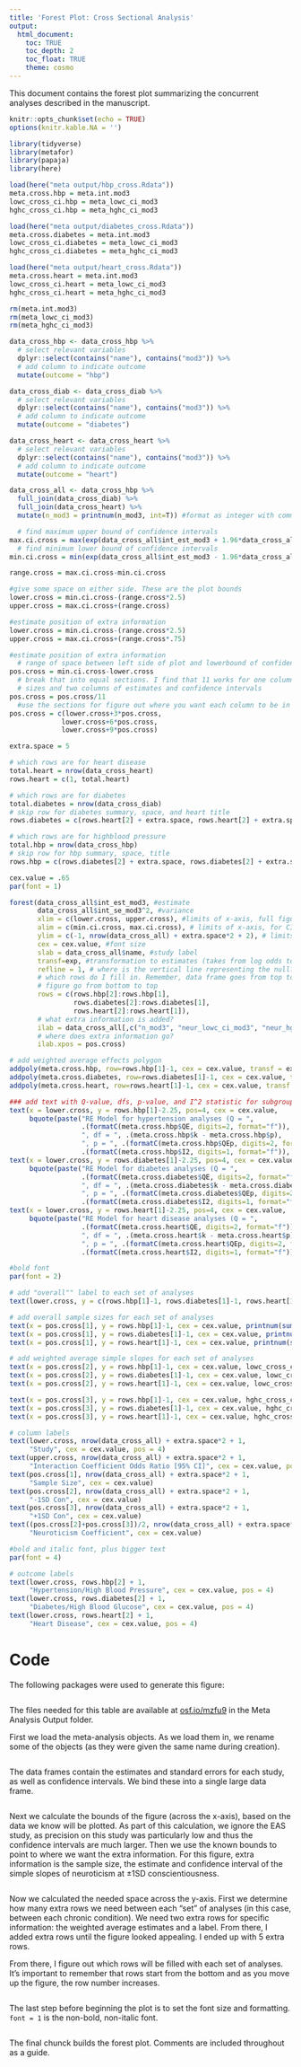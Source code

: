 ```yaml
---
title: 'Forest Plot: Cross Sectional Analysis'
output: 
  html_document:
    toc: TRUE
    toc_depth: 2
    toc_float: TRUE
    theme: cosmo
---
```


This document contains the forest plot summarizing the concurrent analyses described in the manuscript. 

```r
knitr::opts_chunk$set(echo = TRUE)
options(knitr.kable.NA = '')
```

```r
library(tidyverse)
library(metafor)
library(papaja)
library(here)
```

```r
load(here("meta output/hbp_cross.Rdata"))
meta.cross.hbp = meta.int.mod3
lowc_cross_ci.hbp = meta_lowc_ci_mod3
hghc_cross_ci.hbp = meta_hghc_ci_mod3

load(here("meta output/diabetes_cross.Rdata"))
meta.cross.diabetes = meta.int.mod3
lowc_cross_ci.diabetes = meta_lowc_ci_mod3
hghc_cross_ci.diabetes = meta_hghc_ci_mod3

load(here("meta output/heart_cross.Rdata"))
meta.cross.heart = meta.int.mod3
lowc_cross_ci.heart = meta_lowc_ci_mod3
hghc_cross_ci.heart = meta_hghc_ci_mod3

rm(meta.int.mod3)
rm(meta_lowc_ci_mod3)
rm(meta_hghc_ci_mod3)
```

```r
data_cross_hbp <- data_cross_hbp %>%
  # select relevant variables
  dplyr::select(contains("name"), contains("mod3")) %>%
  # add column to indicate outcome
  mutate(outcome = "hbp")

data_cross_diab <- data_cross_diab %>%
  # select relevant variables
  dplyr::select(contains("name"), contains("mod3")) %>%
  # add column to indicate outcome
  mutate(outcome = "diabetes")

data_cross_heart <- data_cross_heart %>%
  # select relevant variables
  dplyr::select(contains("name"), contains("mod3")) %>%
  # add column to indicate outcome
  mutate(outcome = "heart")

data_cross_all <- data_cross_hbp %>%
  full_join(data_cross_diab) %>%
  full_join(data_cross_heart) %>%
  mutate(n_mod3 = printnum(n_mod3, int=T)) #format as integer with commas
```

```r
  # find maximum upper bound of confidence intervals
max.ci.cross = max(exp(data_cross_all$int_est_mod3 + 1.96*data_cross_all$int_se_mod3))
  # find minimum lower bound of confidence intervals
min.ci.cross = min(exp(data_cross_all$int_est_mod3 - 1.96*data_cross_all$int_se_mod3))

range.cross = max.ci.cross-min.ci.cross

#give some space on either side. These are the plot bounds
lower.cross = min.ci.cross-(range.cross*2.5) 
upper.cross = max.ci.cross+(range.cross)

#estimate position of extra information
lower.cross = min.ci.cross-(range.cross*2.5)
upper.cross = max.ci.cross+(range.cross*.75)

#estimate position of extra information
  # range of space between left side of plot and lowerbound of confidence intervals
pos.cross = min.ci.cross-lower.cross
  # break that into equal sections. I find that 11 works for one column of sample
  # sizes and two columns of estimates and confidence intervals
pos.cross = pos.cross/11
  #use the sections for figure out where you want each column to be in that space
pos.cross = c(lower.cross+3*pos.cross,
             lower.cross+6*pos.cross,
             lower.cross+9*pos.cross)
```

```r
extra.space = 5

# which rows are for heart disease
total.heart = nrow(data_cross_heart)
rows.heart = c(1, total.heart)

# which rows are for diabetes
total.diabetes = nrow(data_cross_diab)
# skip row for diabetes summary, space, and heart title
rows.diabetes = c(rows.heart[2] + extra.space, rows.heart[2] + extra.space + total.diabetes - 1)

# which rows are for highblood pressure
total.hbp = nrow(data_cross_hbp)
# skip row for hbp summary, space, title
rows.hbp = c(rows.diabetes[2] + extra.space, rows.diabetes[2] + extra.space + total.hbp - 1)
```

```r
cex.value = .65
par(font = 1)
```

```r
forest(data_cross_all$int_est_mod3, #estimate
       data_cross_all$int_se_mod3^2, #variance
       xlim = c(lower.cross, upper.cross), #limits of x-axis, full figure
       alim = c(min.ci.cross, max.ci.cross), # limits of x-axis, for CI's. CI's that go beyond will have arrows marking them 
       ylim = c(-1, nrow(data_cross_all) + extra.space*2 + 2), # limits of y-axis
       cex = cex.value, #font size
       slab = data_cross_all$name, #study label
       transf=exp, #transformation to estimates (takes from log odds to odds ratio)
       refline = 1, # where is the vertical line representing the null?
       # which rows do I fill in. Remember, data frame goes from top to bottom, but row numbers on 
       # figure go from bottom to top
       rows = c(rows.hbp[2]:rows.hbp[1], 
                rows.diabetes[2]:rows.diabetes[1],
                rows.heart[2]:rows.heart[1]),
       # what extra information is added?
       ilab = data_cross_all[,c("n_mod3", "neur_lowc_ci_mod3", "neur_hghc_ci_mod3")],
       # where does extra information go?
       ilab.xpos = pos.cross)

# add weighted average effects polygon
addpoly(meta.cross.hbp, row=rows.hbp[1]-1, cex = cex.value, transf = exp, mlab = "", col = "blue")
addpoly(meta.cross.diabetes, row=rows.diabetes[1]-1, cex = cex.value, transf = exp, mlab = "", col = "blue")
addpoly(meta.cross.heart, row=rows.heart[1]-1, cex = cex.value, transf = exp, mlab = "", col = "blue")

### add text with Q-value, dfs, p-value, and I^2 statistic for subgroups
text(x = lower.cross, y = rows.hbp[1]-2.25, pos=4, cex = cex.value,
     bquote(paste("RE Model for hypertension analyses (Q = ",
                  .(formatC(meta.cross.hbp$QE, digits=2, format="f")),
                  ", df = ", .(meta.cross.hbp$k - meta.cross.hbp$p),
                  ", p = ", .(formatC(meta.cross.hbp$QEp, digits=2, format="f")), "; ", I^2, " = ",
                  .(formatC(meta.cross.hbp$I2, digits=1, format="f")), "%)")))
text(x = lower.cross, y = rows.diabetes[1]-2.25, pos=4, cex = cex.value,
     bquote(paste("RE Model for diabetes analyses (Q = ",
                  .(formatC(meta.cross.diabetes$QE, digits=2, format="f")),
                  ", df = ", .(meta.cross.diabetes$k - meta.cross.diabetes$p),
                  ", p = ", .(formatC(meta.cross.diabetes$QEp, digits=2, format="f")), "; ", I^2, " = ",
                  .(formatC(meta.cross.diabetes$I2, digits=1, format="f")), "%)")))
text(x = lower.cross, y = rows.heart[1]-2.25, pos=4, cex = cex.value,
     bquote(paste("RE Model for heart disease analyses (Q = ",
                  .(formatC(meta.cross.heart$QE, digits=2, format="f")),
                  ", df = ", .(meta.cross.heart$k - meta.cross.heart$p),
                  ", p = ", .(formatC(meta.cross.heart$QEp, digits=2, format="f")), "; ", I^2, " = ",
                  .(formatC(meta.cross.heart$I2, digits=1, format="f")), "%)")))

#bold font
par(font = 2)

# add "overall"" label to each set of analyses
text(lower.cross, y = c(rows.hbp[1]-1, rows.diabetes[1]-1, rows.heart[1]-1), pos = 4, cex = cex.value, "Overall")

# add overall sample sizes for each set of analyses
text(x = pos.cross[1], y = rows.hbp[1]-1, cex = cex.value, printnum(sum(data_cross_hbp$n_mod3), int=T))
text(x = pos.cross[1], y = rows.diabetes[1]-1, cex = cex.value, printnum(sum(data_cross_diab$n_mod3), int = T))
text(x = pos.cross[1], y = rows.heart[1]-1, cex = cex.value, printnum(sum(data_cross_heart$n_mod3), int =T))

# add weighted average simple slopes for each set of analyses
text(x = pos.cross[2], y = rows.hbp[1]-1, cex = cex.value, lowc_cross_ci.hbp)
text(x = pos.cross[2], y = rows.diabetes[1]-1, cex = cex.value, lowc_cross_ci.diabetes)
text(x = pos.cross[2], y = rows.heart[1]-1, cex = cex.value, lowc_cross_ci.heart)

text(x = pos.cross[3], y = rows.hbp[1]-1, cex = cex.value, hghc_cross_ci.hbp)
text(x = pos.cross[3], y = rows.diabetes[1]-1, cex = cex.value, hghc_cross_ci.diabetes)
text(x = pos.cross[3], y = rows.heart[1]-1, cex = cex.value, hghc_cross_ci.heart)

# column labels
text(lower.cross, nrow(data_cross_all) + extra.space*2 + 1,
     "Study", cex = cex.value, pos = 4)
text(upper.cross, nrow(data_cross_all) + extra.space*2 + 1,
     "Interaction Coefficient Odds Ratio [95% CI]", cex = cex.value, pos=2)
text(pos.cross[1], nrow(data_cross_all) + extra.space*2 + 1,
     "Sample Size", cex = cex.value)
text(pos.cross[2], nrow(data_cross_all) + extra.space*2 + 1,
     "-1SD Con", cex = cex.value)
text(pos.cross[3], nrow(data_cross_all) + extra.space*2 + 1,
     "+1SD Con", cex = cex.value)
text((pos.cross[2]+pos.cross[3])/2, nrow(data_cross_all) + extra.space*2 + 2,
     "Neuroticism Coefficient", cex = cex.value)

#bold and italic font, plus bigger text
par(font = 4)

# outcome labels
text(lower.cross, rows.hbp[2] + 1,
     "Hypertension/High Blood Pressure", cex = cex.value, pos = 4)
text(lower.cross, rows.diabetes[2] + 1,
     "Diabetes/High Blood Glucose", cex = cex.value, pos = 4)
text(lower.cross, rows.heart[2] + 1,
     "Heart Disease", cex = cex.value, pos = 4)
```

# Code

The following packages were used to generate this figure: 

```r
```

The files needed for this table are available at [osf.io/mzfu9](https://osf.io/mzfu9/) in the Meta Analysis Output folder.

First we load the meta-analysis objects. As we load them in, we rename some of the objects (as they were given the same name during creation).

```r
```

The data frames contain the estimates and standard errors for each study, as well as confidence intervals. We bind these into a single large data frame.

```r
```

Next we calculate the bounds of the figure (across the x-axis), based on the data we know will be plotted. As part of this calculation, we ignore the EAS study, as precision on this study was particularly low and thus the confidence intervals are much larger. Then we use the known bounds to point to where we want the extra information. For this figure, extra information is the sample size, the estimate and confidence interval of the simple slopes of neuroticism at ±1SD conscientiousness. 

```r
```

Now we calculated the needed space across the y-axis. First we determine how many extra rows we need between each "set" of analyses (in this case, between each chronic condition). We need two extra rows for specific information: the weighted average estimates and a label. From there, I added extra rows until the figure looked appealing. I ended up with 5 extra rows.

From there, I figure out which rows will be filled with each set of analyses. It's important to remember that rows start from the bottom and as you move up the figure, the row number increases. 

```r
```

The last step before beginning the plot is to set the font size and formatting. `font = 1` is the non-bold, non-italic font.

```r
```

The final chunck builds the forest plot. Comments are included throughout as a guide.

```r
```